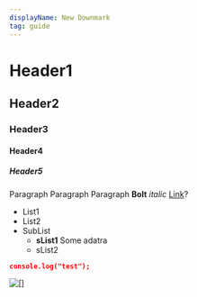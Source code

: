 ```yaml
---
displayName: New Downmark
tag: guide
---
```


# Header1
## Header2
### Header3
#### Header4
##### Header5
Paragraph
Paragraph
Paragraph **Bolt** *italic* [Link](/markdown)?
- List1
- List2
- SubList
  - **sList1**
  Some adatra
  - sList2

```json
console.log("test");
```

![[]](sidebar.png)